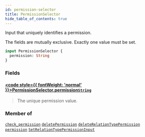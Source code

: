 ```yaml
---
id: permission-selector
title: PermissionSelector
hide_table_of_contents: true
---
```








Input that uniquely identifies a permission.

The fields are mutually exclusive. Exactly one value must be set.

```graphql
input PermissionSelector {
  permission: String
}
```


### Fields

#### [<code style={{ fontWeight: 'normal' }}>PermissionSelector.<b>permission</b></code>](#)<Bullet />[`String`](/docs/directory-api-reference/schema/common/scalars/string) <Badge class="secondary" text="scalar"/> <Badge class="secondary" text="common"/>
> The unique permission value.
> 



### Member of

[`check_permission`](/docs/directory-api-reference/schema/permissions/queries/check-permission)  <Badge class="secondary" text="query"/><Bullet />[`deletePermission`](/docs/directory-api-reference/schema/permissions/mutations/delete-permission)  <Badge class="secondary" text="mutation"/><Bullet />[`deleteRelationTypePermission`](/docs/directory-api-reference/schema/permissions/mutations/delete-relation-type-permission)  <Badge class="secondary" text="mutation"/><Bullet />[`permission`](/docs/directory-api-reference/schema/permissions/queries/permission)  <Badge class="secondary" text="query"/><Bullet />[`SetRelationTypePermissionInput`](/docs/directory-api-reference/schema/permissions/inputs/set-relation-type-permission-input)  <Badge class="secondary" text="input"/>



